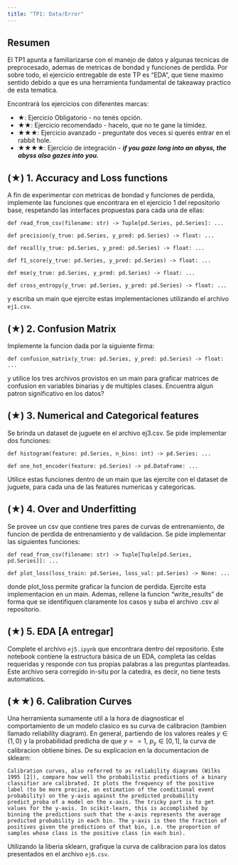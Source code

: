 ```yaml
---
title: "TP1: Data/Error"
---
```


## Resumen

El TP1 apunta a familiarizarse con el manejo de datos y algunas tecnicas de preprocesado, ademas de metricas de bondad y funciones de perdida. Por sobre todo, el ejercicio entregable de este TP es "EDA", que tiene maximo sentido debido a que es una herramienta fundamental de takeaway practico de esta tematica.

Encontrará los ejercicios con diferentes marcas:

-   ★: Ejercicio Obligatorio - no tenés opción.
-   ★★: Ejercicio recomendado - hacelo, que no te gane la timidez.
-   ★★★: Ejercicio avanzado - preguntate dos veces si querés entrar en el rabbit hole.
-   ★★★★: Ejercicio de integración - ***if you gaze long into an abyss, the abyss also gazes into you.***

## (★) 1. Accuracy and Loss functions

A fin de experimentar con metricas de bondad y funciones de perdida, implemente las funciones que encontrara en el ejercicio 1 del repositorio base, respetando las interfaces propuestas para cada una de ellas:

```
def read_from_csv(filename: str) -> Tuple[pd.Series, pd.Series]: ...

def precision(y_true: pd.Series, y_pred: pd.Series) -> float: ...

def recall(y_true: pd.Series, y_pred: pd.Series) -> float: ...

def f1_score(y_true: pd.Series, y_pred: pd.Series) -> float: ...

def mse(y_true: pd.Series, y_pred: pd.Series) -> float: ...

def cross_entropy(y_true: pd.Series, y_pred: pd.Series) -> float: ...
```

y escriba un main que ejercite estas implementaciones utilizando el archivo `ej1.csv`.

## (★) 2. Confusion Matrix

Implemente la funcion dada por la siguiente firma:

```
def confusion_matrix(y_true: pd.Series, y_pred: pd.Series) -> float: ...
```

y utilice los tres archivos provistos en un main para graficar matrices de confusion en variables binarias y de multiples clases. Encuentra algun patron significativo en los datos?

## (★) 3. Numerical and Categorical features

Se brinda un dataset de juguete en el archivo ej3.csv. Se pide implementar dos funciones:

```
def histogram(feature: pd.Series, n_bins: int) -> pd.Series: ...

def one_hot_encoder(feature: pd.Series) -> pd.DataFrame: ...
```

Utilice estas funciones dentro de un main que las ejercite con el dataset de juguete, para cada una de las features numericas y categoricas.

## (★) 4. Over and Underfitting

Se provee un csv que contiene tres pares de curvas de entrenamiento, de funcion de perdida de entrenamiento y de validacion. Se pide implementar las siguientes funciones:

```
def read_from_csv(filename: str) -> Tuple[Tuple[pd.Series, pd.Series]]: ...

def plot_loss(loss_train: pd.Series, loss_val: pd.Series) -> None: ...
```

donde plot_loss permite graficar la funcion de perdida. Ejercite esta implementacion en un main. Ademas, rellene la funcion "write_results" de forma que se identifiquen claramente los casos y suba el archivo .csv al repositorio.

## (★) 5. EDA \[A entregar\]

Complete el archivo `ej5.ipynb` que encontrara dentro del repositorio. Este notebook contiene la estructura básica de un EDA, completa las celdas requeridas y responde con tus propias palabras a las preguntas planteadas. Este archivo sera corregido in-situ por la catedra, es decir, no tiene tests automaticos.

## (★★) 6. Calibration Curves

Una herramienta sumamente util a la hora de diagnosticar el comportamiento de un modelo clasico es su curva de calibracion (tambien llamado reliability diagram). En general, partiendo de los valores reales $y \in \{1, 0\}$ y la probabilidad predicha de que $y == 1$, $p_y \in [0, 1]$, la curva de calibracion obtiene bines. De su explicacion en la documentacion de sklearn:

    Calibration curves, also referred to as reliability diagrams (Wilks 1995 [2]), compare how well the probabilistic predictions of a binary classifier are calibrated. It plots the frequency of the positive label (to be more precise, an estimation of the conditional event probability) on the y-axis against the predicted probability predict_proba of a model on the x-axis. The tricky part is to get values for the y-axis. In scikit-learn, this is accomplished by binning the predictions such that the x-axis represents the average predicted probability in each bin. The y-axis is then the fraction of positives given the predictions of that bin, i.e. the proportion of samples whose class is the positive class (in each bin).

Utilizando la liberia sklearn, grafique la curva de calibracion para los datos presentados en el archivo `ej6.csv`.
